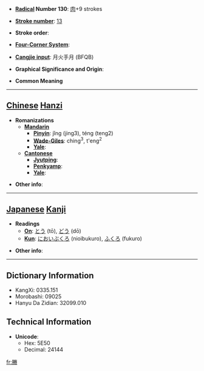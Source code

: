 * '''[[Wiktionary:Chinese radical index| Radical]] Number 130''': [[Wiktionary:Chinese radical index 肉|肉]]+9 strokes

* '''[[Wiktionary:Chinese total strokes index|Stroke number]]''': [[Wiktionary:Chinese total strokes index 13|13]]

* '''Stroke order''': 

* '''[[Wiktionary:Chinese four corner index|Four-Corner System]]''': 

* '''[[Wiktionary:Chinese Cangjie index|Cangjie input]]''': 月火手月 (BFQB)

* '''Graphical Significance and Origin''': 

* '''Common Meaning'''

----

== [[Chinese]] [[Hanzi]] ==

* '''Romanizations'''
** '''[[Mandarin]]'''
*** '''[[Pinyin]]''': jǐng (jing3), téng (teng2)
*** '''[[Wade-Giles]]''': ching<sup>3</sup>, t'eng<sup>2</sup>
*** '''[[Yale]]''': 
** '''[[Cantonese]]'''
*** '''[[Jyutping]]''':
*** '''[[Penkyamp]]''': 
*** '''[[Yale]]''': 

* '''Other info''': 

----

== [[Japanese]] [[Kanji]] ==

* '''Readings'''
** '''[[On]]''': [[とう]] (tō), [[どう]] (dō)
** '''[[Kun]]''': [[においぶくろ]] (nioibukuro), [[ふくろ]] (fukuro)

* '''Other info''':  

----

== Dictionary Information ==

* KangXi: 0335.151
* Morobashi: 09025
* Hanyu Da Zidian: 32099.010

== Technical Information ==

* '''Unicode''':
** Hex: 5E50
** Decimal: 24144

[[fr:幐]]